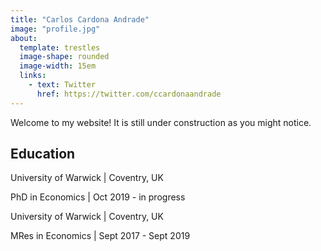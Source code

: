 ```yaml
---
title: "Carlos Cardona Andrade"
image: "profile.jpg"
about: 
  template: trestles
  image-shape: rounded
  image-width: 15em
  links:
    - text: Twitter
      href: https://twitter.com/ccardonaandrade
---
```


Welcome to my website! It is still under construction as you might notice.

## Education

University of Warwick | Coventry, UK

PhD in Economics | Oct 2019 - in progress

University of Warwick | Coventry, UK

MRes in Economics | Sept 2017 - Sept 2019
